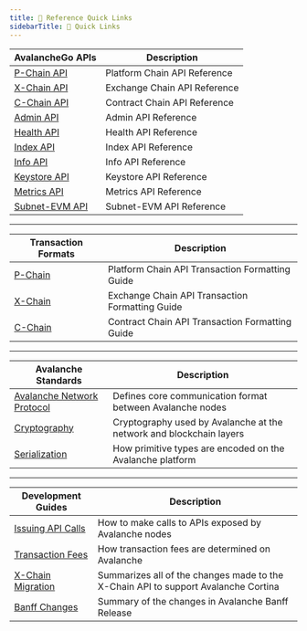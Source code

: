 ```yaml
---
title: 🔗 Reference Quick Links
sidebarTitle: 🔗 Quick Links
---
```


| AvalancheGo APIs                               | Description                  |
|------------------------------------------------|------------------------------|
| [P-Chain API](api-reference/p-chain/api)       | Platform Chain API Reference |
| [X-Chain API](api-reference/x-chain/api)       | Exchange Chain API Reference |
| [C-Chain API](api-reference/c-chain/api)       | Contract Chain API Reference |
| [Admin API](api-reference/admin-api)           | Admin API Reference          |
| [Health API](api-reference/health-api)         | Health API Reference         |
| [Index API](api-reference/index-api)           | Index API Reference          |
| [Info API](api-reference/info-api)             | Info API Reference           |
| [Keystore API](api-reference/keystore-api)     | Keystore API Reference       |
| [Metrics API](api-reference/metrics-api)       | Metrics API Reference        |
| [Subnet-EVM API](api-reference/subnet-evm-api) | Subnet-EVM API Reference     |

*** 

| Transaction Formats                                 | Description                                     |
|-----------------------------------------------------|-------------------------------------------------|
| [P-Chain](api-reference/p-chain/transaction-format) | Platform Chain API Transaction Formatting Guide |
| [X-Chain](api-reference/x-chain/transaction-format) | Exchange Chain API Transaction Formatting Guide |
| [C-Chain](api-reference/c-chain/transaction-format) | Contract Chain API Transaction Formatting Guide |

***

| Avalanche Standards                                                    | Description                                                         |
|------------------------------------------------------------------------|---------------------------------------------------------------------|
| [Avalanche Network Protocol](api-reference/standards/network-protocol) | Defines core communication format between Avalanche nodes           |
| [Cryptography](api-reference/standards/cryptography)                   | Cryptography used by Avalanche at the network and blockchain layers |
| [Serialization](api-reference/standards/serialization)                 | How primitive types are encoded on the Avalanche platform           |

***

| Development Guides                                                    | Description                                                                        |
|-----------------------------------------------------------------------|------------------------------------------------------------------------------------|
| [Issuing API Calls](api-reference/standards/guides/api-calls)         | How to make calls to APIs exposed by Avalanche nodes                               |
| [Transaction Fees](api-reference/standards/guides/transaction-fees)   | How transaction fees are determined on Avalanche                                   |
| [X-Chain Migration](api-reference/standards/guides/x-chain-migration) | Summarizes all of the changes made to the X-Chain API to support Avalanche Cortina |
| [Banff Changes](api-reference/standards/guides/banff-changes)         | Summary of the changes in Avalanche Banff Release                                  |